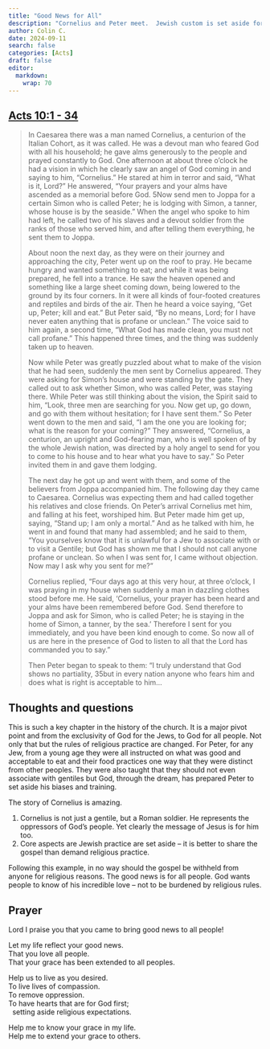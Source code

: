 ```yaml
---
title: "Good News for All"
description: "Cornelius and Peter meet.  Jewish custom is set aside for the sake of the gospel."
author: Colin C.
date: 2024-09-11
search: false
categories: [Acts]
draft: false
editor: 
  markdown: 
    wrap: 70
---
```


## [Acts 10:1 - 34](https://www.bible.com/bible/2016/ACT.10.NRSV)

> In Caesarea there was a man named Cornelius, a centurion of the Italian Cohort, as it was called. He was a devout man who feared God with all his household; he gave alms generously to the people and prayed constantly to God. One afternoon at about three o'clock he had a vision in which he clearly saw an angel of God coming in and saying to him, “Cornelius.” He stared at him in terror and said, “What is it, Lord?” He answered, “Your prayers and your alms have ascended as a memorial before God. 5Now send men to Joppa for a certain Simon who is called Peter; he is lodging with Simon, a tanner, whose house is by the seaside.” When the angel who spoke to him had left, he called two of his slaves and a devout soldier from the ranks of those who served him, and after telling them everything, he sent them to Joppa.
>
> About noon the next day, as they were on their journey and approaching the city, Peter went up on the roof to pray. He became hungry and wanted something to eat; and while it was being prepared, he fell into a trance. He saw the heaven opened and something like a large sheet coming down, being lowered to the ground by its four corners. In it were all kinds of four-footed creatures and reptiles and birds of the air. Then he heard a voice saying, “Get up, Peter; kill and eat.” But Peter said, “By no means, Lord; for I have never eaten anything that is profane or unclean.” The voice said to him again, a second time, “What God has made clean, you must not call profane.” This happened three times, and the thing was suddenly taken up to heaven.
>
> Now while Peter was greatly puzzled about what to make of the vision that he had seen, suddenly the men sent by Cornelius appeared. They were asking for Simon's house and were standing by the gate. They called out to ask whether Simon, who was called Peter, was staying there. While Peter was still thinking about the vision, the Spirit said to him, “Look, three men are searching for you. Now get up, go down, and go with them without hesitation; for I have sent them.” So Peter went down to the men and said, “I am the one you are looking for; what is the reason for your coming?” They answered, “Cornelius, a centurion, an upright and God-fearing man, who is well spoken of by the whole Jewish nation, was directed by a holy angel to send for you to come to his house and to hear what you have to say.” So Peter invited them in and gave them lodging.
>
> The next day he got up and went with them, and some of the believers from Joppa accompanied him. The following day they came to Caesarea. Cornelius was expecting them and had called together his relatives and close friends. On Peter's arrival Cornelius met him, and falling at his feet, worshiped him. But Peter made him get up, saying, “Stand up; I am only a mortal.” And as he talked with him, he went in and found that many had assembled; and he said to them, “You yourselves know that it is unlawful for a Jew to associate with or to visit a Gentile; but God has shown me that I should not call anyone profane or unclean. So when I was sent for, I came without objection. Now may I ask why you sent for me?”
>
> Cornelius replied, “Four days ago at this very hour, at three o'clock, I was praying in my house when suddenly a man in dazzling clothes stood before me. He said, ‘Cornelius, your prayer has been heard and your alms have been remembered before God. Send therefore to Joppa and ask for Simon, who is called Peter; he is staying in the home of Simon, a tanner, by the sea.’ Therefore I sent for you immediately, and you have been kind enough to come. So now all of us are here in the presence of God to listen to all that the Lord has commanded you to say.”
>
> Then Peter began to speak to them: “I truly understand that God shows no partiality, 35but in every nation anyone who fears him and does what is right is acceptable to him...

<!-- ## Terms and Notes -->


## Thoughts and questions

This is such a key chapter in the history of the church.  It is a major pivot point and from the exclusivity of God for the Jews, to God for all people.  Not only that but the rules of religious practice are changed.  For Peter, for any Jew, from a young age they were all instructed on what was good and acceptable to eat and their food practices one way that they were distinct from other peoples.  They were also taught that they should not even associate with gentiles but God, through the dream, has prepared Peter to set aside his biases and training.  

The story of Cornelius is amazing.  

1.   Cornelius is not just a gentile, but a Roman soldier.  He represents the oppressors of God's people.  Yet clearly the message of Jesus is for him too. 
2.   Core aspects are Jewish practice are set aside -- it is better to share the gospel than demand religious practice. 

Following this example, in no way should the gospel be withheld from anyone for religious reasons.  The good news is for all people.  God wants people to know of his incredible love -- not to be burdened by religious rules. 


## Prayer

Lord I praise you that you came to bring good news to all people!

Let my life reflect your good news.\
That you love all people. \
That your grace has been extended to all peoples.

Help us to live as you desired.\
To live lives of compassion.\
To remove oppression.\
To have hearts that are for God first;\
\ \ setting aside religious expectations. 

Help me to know your grace in my life.\
Help me to extend your grace to others. 






